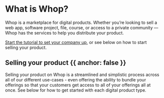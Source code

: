 
# What is Whop?

Whop is a marketplace for digital products. Whether you’re looking to sell a web app, software project, file, course, or access to a private community — Whop has the services to help you distribute your product.

[Start the tutorial to set your company up](/creating-company), or see below on how to start selling your product.

## Selling your product {{ anchor: false }}

Selling your product on Whop is a streamlined and simplistic process across all of our different use-cases - even offering the ability to bundle your offerings so that your customers get access to all of your offerings all at once. See below for how to get started with each digital product type.

<Guides />
